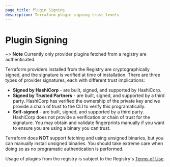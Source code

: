 ```yaml
---
page_title: Plugin Signing
description: Terraform plugin signing trust levels
---
```


<!-- THIS PAGED IS LINKED TO IN THE CLI -->

# Plugin Signing

~> **Note** Currently only provider plugins fetched from a registry are authenticated.

Terraform providers installed from the Registry are cryptographically signed, and the signature is verified at time of installation. There are three types of provider signatures, each with different trust implications:

* **Signed by HashiCorp** - are built, signed, and supported by HashiCorp.
* **Signed by Trusted Partners** - are built, signed, and supported by a third party. HashiCorp has
verified the ownership of the private key and we provide a chain of trust to the CLI to verify this
programatically.
* **Self-signed** - are built, signed, and supported by a third party. HashiCorp does not provide a
verification or chain of trust for the signature. You may obtain and validate fingerprints manually
if you want to ensure you are using a binary you can trust.

Terraform does **NOT** support fetching and using unsigned binaries, but you can manually install
unsigned binaries. You should take extreme care when doing so as no programatic authentication is performed.

Usage of plugins from the registry is subject to the Registry's [Terms of Use](https://registry.terraform.io/terms).
